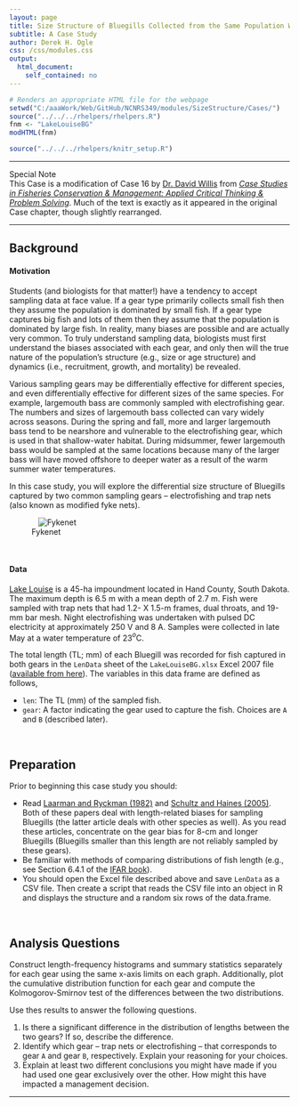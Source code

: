 ```yaml
---
layout: page
title: Size Structure of Bluegills Collected from the Same Population With Different Gears
subtitle: A Case Study
author: Derek H. Ogle
css: /css/modules.css
output:
  html_document:
    self_contained: no
---
```


```r
# Renders an appropriate HTML file for the webpage
setwd("C:/aaaWork/Web/GitHub/NCNRS349/modules/SizeStructure/Cases/")
source("../../../rhelpers/rhelpers.R")
fnm <- "LakeLouiseBG"
modHTML(fnm)
```

```r
source("../../../rhelpers/knitr_setup.R")
```

----

<div class="panel panel-primary">
  <div class="panel-heading">Special Note</div>
  <div class="panel-body">This Case is a modification of Case 16 by <a href="http://www.sdstate.edu/nrm/people/willis.cfm">Dr. David Willis</a> from <a href="https://fisheries.org/shop/55062p"><i>Case Studies in Fisheries Conservation & Management: Applied Critical Thinking & Problem Solving</i></a>.  Much of the text is exactly as it appeared in the original Case chapter, though slightly rearranged.</div>
</div>

----

## Background

#### Motivation

Students (and biologists for that matter!) have a tendency to accept sampling data at face value.  If a gear type primarily collects small fish then they assume the population is dominated by small fish.  If a gear type captures big fish and lots of them then they assume that the population is dominated by large fish.  In reality, many biases are possible and are actually very common.  To truly understand sampling data, biologists must first understand the biases associated with each gear, and only then will the true nature of the population's structure (e.g., size or age structure) and dynamics (i.e., recruitment, growth, and mortality) be revealed.

Various sampling gears may be differentially effective for different species, and even differentially effective for different sizes of the same species.  For example, largemouth bass are commonly sampled with electrofishing gear.  The numbers and sizes of largemouth bass collected can vary widely across seasons.  During the spring and fall, more and larger largemouth bass tend to be nearshore and vulnerable to the electrofishing gear, which is used in that shallow-water habitat.  During midsummer, fewer largemouth bass would be sampled at the same locations because many of the larger bass will have moved offshore to deeper water as a result of the warm summer water temperatures.

In this case study, you will explore the differential size structure of Bluegills captured by two common sampling gears -- electrofishing and trap nets (also known as modified fyke nets).

![Fykenet](FykeNet.jpg)

\ 

#### Data

[Lake Louise](http://gfp.sd.gov/state-parks/directory/lake-louise/) is a 45-ha impoundment located in Hand County, South Dakota.  The maximum depth is 6.5 m with a mean depth of 2.7 m.  Fish were sampled with trap nets that had 1.2- X 1.5-m frames, dual throats, and 19-mm bar mesh.  Night electrofishing was undertaken with pulsed DC electricity at approximately 250 V and 8 A.  Samples were collected in late May at a water temperature of 23$^{o}$C.

The total length (TL; mm) of each Bluegill was recorded for fish captured in both gears in the `LenData` sheet of the `LakeLouiseBG.xlsx` Excel 2007 file ([available from here](LakeLouiseBG.xlsx)).    The variables in this data frame are defined as follows,

* `len`: The TL (mm) of the sampled fish.
* `gear`: A factor indicating the gear used to capture the fish.  Choices are `A` and `B` (described later).

\ 

## Preparation

Prior to beginning this case study you should:

* Read [Laarman and Ryckman (1982)](Laarman_Ryckman_1982.pdf) and [Schultz and Haines (2005)](Schultz_Haines_2005.pdf).  Both of these papers deal with length-related biases for sampling Bluegills (the latter article deals with other species as well).  As you read these articles, concentrate on the gear bias for 8-cm and longer Bluegills (Bluegills smaller than this length are not reliably sampled by these gears).
* Be familiar with methods of comparing distributions of fish length (e.g., see Section 6.4.1 of the [IFAR book](http://derekogle.com/IFAR/)).
* You should open the Excel file described above and save `LenData` as a CSV file.  Then create a script that reads the CSV file into an object in R and displays the structure and a random six rows of the data.frame.

\ 

## Analysis Questions

Construct length-frequency histograms and summary statistics separately for each gear using the same x-axis limits on each graph.  Additionally, plot the cumulative distribution function for each gear and compute the Kolmogorov-Smirnov test of the differences between the two distributions.

Use thes results to answer the following questions.

1. Is there a significant difference in the distribution of lengths between the two gears?  If so, describe the difference.
1. Identify which gear -- trap nets or electrofishing -- that corresponds to gear `A` and gear `B`, respectively.  Explain your reasoning for your choices.
1. Explain at least two different conclusions you might have made if you had used one gear exclusively over the other.  How might this have impacted a management decision.

----

<style>
img[alt="Fykenet"] { 
  max-width: 400px; 
  display: block;
  margin: 0 auto;
}
</style>
